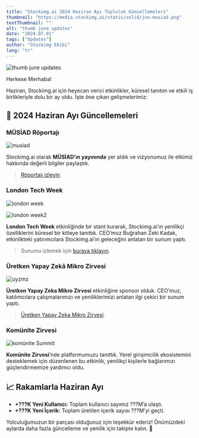 ```yaml
---
title: "Stockimg.ai 2024 Haziran Ayı Topluluk Güncellemeleri"
thumbnail: "https://media.stockimg.ai/static/solid/jun-musiad.png"
textThumbnail: ""
alt: "thumb june updates"
date: "2024.07.01"
tags: ["Updates"]
author: "Stockimg Ekibi"
lang: "tr"
---
```


![thumb june updates](https://media.stockimg.ai/static/solid/jun-musiad.png)

Herkese Merhaba!

Haziran, Stockimg.ai için heyecan verici etkinlikler, küresel tanıtım ve etkili iş birlikleriyle dolu bir ay oldu. İşte öne çıkan gelişmelerimiz:

## 🌟 2024 Haziran Ayı Güncellemeleri

### MÜSİAD Röportajı

![musiad](https://media.stockimg.ai/static/solid/jun-musiad.png)

Stockimg.ai olarak **MÜSİAD’ın yayınında** yer aldık ve vizyonumuz ile etkimiz hakkında değerli bilgiler paylaştık.

> [Röportajı izleyin](https://www.youtube.com/watch?v=XZ28ZnXRpws).

### London Tech Week

![london week](https://media.stockimg.ai/static/solid/jun-london.jpg)

![london week2](https://media.stockimg.ai/static/solid/jun-london2.jpg)

**London Tech Week** etkinliğinde bir stant kurarak, Stockimg.ai’ın yenilikçi özelliklerini küresel bir kitleye tanıttık. CEO’muz Buğrahan Zeki Kadak, etkinlikteki yatırımcılara Stockimg.ai’ın geleceğini anlatan bir sunum yaptı.

> Sunumu izlemek için [buraya tıklayın](https://www.youtube.com/watch?v=53C4VZfY5Eo&t=4s).

### Üretken Yapay Zekâ Mikro Zirvesi

![uyzmz](https://media.stockimg.ai/static/solid/)

**Üretken Yapay Zeka Mikro Zirvesi** etkinliğine sponsor olduk. CEO’muz, katılımcılara çalışmalarımızı ve yeniliklerimizi anlatan ilgi çekici bir sunum yaptı.

> [Üretken Yapay Zeka Mikro Zirvesi](https://kommunity.com/komunite/events/uretken-yz-mikro-zirvesi-0792090f).

### Komünite Zirvesi

![komünite Summit](https://media.stockimg.ai/static/solid/jun-komunite.png)

**Komünite Zirvesi**’nde platformumuzu tanıttık. Yerel girişimcilik ekosistemini desteklemek için düzenlenen bu etkinlik, yenilikçi kişilerle bağlarımızı güçlendirmemize yardımcı oldu.

## 📈 Rakamlarla Haziran Ayı

- **+???K Yeni Kullanıcı:** Toplam kullanıcı sayımız ???M’a ulaştı.
- **+???K Yeni İçerik:** Toplam üretilen içerik sayısı ???M’yi geçti.

Yolculuğumuzun bir parçası olduğunuz için teşekkür ederiz! Önümüzdeki aylarda daha fazla güncelleme ve yenilik için takipte kalın. 🎉